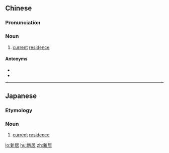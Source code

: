==Chinese==
{{zh-forms}}

===Pronunciation===
{{zh-pron
|m=xīnjū
|c=san1 geoi1
|cat=n
}}

===Noun===
{{zh-noun}}

# [[current]] [[residence]]

====Antonyms====
* {{zh-l|故居}}
* {{zh-l|舊居}}

----

==Japanese==
{{ja-kanjitab|しん|きょ|yomi=o}}

===Etymology===
{{prefix|新|居|lang=ja|t1=new|t2=reside|sort=きょ}}

===Noun===
{{ja-noun|しんきょ}}

# [[current]] [[residence]]

[[lo:新居]]
[[hu:新居]]
[[zh:新居]]